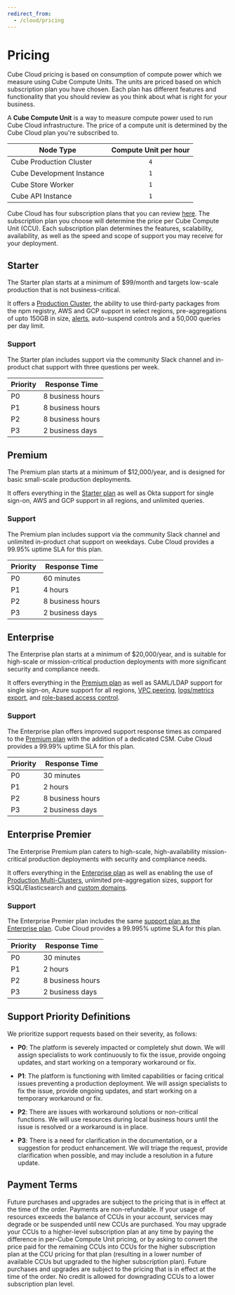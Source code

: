 ```yaml
---
redirect_from:
  - /cloud/pricing
---
```


# Pricing

Cube Cloud pricing is based on consumption of compute power which we measure
using Cube Compute Units. The units are priced based on which subscription plan
you have chosen. Each plan has different features and functionality that you
should review as you think about what is right for your business.

<InfoBox heading="What's a Cube Compute Unit?">

A **Cube Compute Unit** is a way to measure compute power used to run Cube Cloud
infrastructure. The price of a compute unit is determined by the Cube Cloud plan
you're subscribed to.

</InfoBox>

| Node Type                 | Compute Unit per hour |
| ------------------------- | :-------------------: |
| Cube Production Cluster   |          `4`          |
| Cube Development Instance |          `1`          |
| Cube Store Worker         |          `1`          |
| Cube API Instance         |          `1`          |

Cube Cloud has four subscription plans that you can review
[here](https://cube.dev/pricing). The subscription plan you choose will
determine the price per Cube Compute Unit (CCU). Each subscription plan
determines the features, scalability, availability, as well as the speed and
scope of support you may receive for your deployment.

## Starter

The Starter plan starts at a minimum of $99/month and targets low-scale
production that is not business-critical.

It offers a [Production Cluster][ref-cloud-deployment-prod-cluster], the ability
to use third-party packages from the npm registry, AWS and GCP support in select
regions, pre-aggregations of upto 150GB in size, [alerts][ref-cloud-alerts],
auto-suspend controls and a 50,000 queries per day limit.

### Support

The Starter plan includes support via the community Slack channel and in-product
chat support with three questions per week.

| Priority | Response Time    |
| -------- | ---------------- |
| P0       | 8 business hours |
| P1       | 8 business hours |
| P2       | 8 business hours |
| P3       | 2 business days  |

## Premium

The Premium plan starts at a minimum of $12,000/year, and is designed for basic
small-scale production deployments.

It offers everything in the [Starter plan](#starter) as well as Okta support for
single sign-on, AWS and GCP support in all regions, and unlimited queries.

### Support

The Premium plan includes support via the community Slack channel and unlimited
in-product chat support on weekdays. Cube Cloud provides a 99.95% uptime SLA for
this plan.

| Priority | Response Time    |
| -------- | ---------------- |
| P0       | 60 minutes       |
| P1       | 4 hours          |
| P2       | 8 business hours |
| P3       | 2 business days  |

## Enterprise

The Enterprise plan starts at a minimum of $20,000/year, and is suitable for
high-scale or mission-critical production deployments with more significant
security and compliance needs.

It offers everything in the [Premium plan](#premium) as well as SAML/LDAP
support for single sign-on, Azure support for all regions, [VPC
peering][ref-cloud-vpc-peering], [logs/metrics export][ref-cloud-log-export],
and [role-based access control][ref-cloud-acl].

### Support

The Enterprise plan offers improved support response times as compared to the
[Premium plan](#premium-support) with the addition of a dedicated CSM. Cube
Cloud provides a 99.99% uptime SLA for this plan.

| Priority | Response Time    |
| -------- | ---------------- |
| P0       | 30 minutes       |
| P1       | 2 hours          |
| P2       | 8 business hours |
| P3       | 2 business days  |

## Enterprise Premier

The Enterprise Premium plan caters to high-scale, high-availability
mission-critical production deployments with security and compliance needs.

It offers everything in the [Enterprise plan](#enterprise) as well as enabling
the use of [Production Multi-Clusters][ref-cloud-deployment-prod-multicluster],
unlimited pre-aggregation sizes, support for kSQL/Elasticsearch and [custom
domains][ref-cloud-custom-domains].

### Support

The Enterprise Premier plan includes the same
[support plan as the Enterprise plan](#enterprise-support). Cube Cloud provides
a 99.995% uptime SLA for this plan.

| Priority | Response Time    |
| -------- | ---------------- |
| P0       | 30 minutes       |
| P1       | 2 hours          |
| P2       | 8 business hours |
| P3       | 2 business days  |

## Support Priority Definitions

We prioritize support requests based on their severity, as follows:

- **P0**: The platform is severely impacted or completely shut down. We will
  assign specialists to work continuously to fix the issue, provide ongoing
  updates, and start working on a temporary workaround or fix.

- **P1**: The platform is functioning with limited capabilities or facing
  critical issues preventing a production deployment. We will assign specialists
  to fix the issue, provide ongoing updates, and start working on a temporary
  workaround or fix.

- **P2**: There are issues with workaround solutions or non-critical functions.
  We will use resources during local business hours until the issue is resolved
  or a workaround is in place.

- **P3**: There is a need for clarification in the documentation, or a
  suggestion for product enhancement. We will triage the request, provide
  clarification when possible, and may include a resolution in a future update.

## Payment Terms

Future purchases and upgrades are subject to the pricing that is in effect at
the time of the order. Payments are non-refundable. If your usage of resources
exceeds the balance of CCUs in your account, services may degrade or be
suspended until new CCUs are purchased. You may upgrade your CCUs to a
higher-level subscription plan at any time by paying the difference in per-Cube
Compute Unit pricing, or by asking to convert the price paid for the remaining
CCUs into CCUs for the higher subscription plan at the CCU pricing for that plan
(resulting in a lower number of available CCUs but upgraded to the higher
subscription plan). Future purchases and upgrades are subject to the pricing
that is in effect at the time of the order. No credit is allowed for downgrading
CCUs to a lower subscription plan level.

[ref-cloud-deployment-prod-cluster]:
  /product/deployment/cloud/deployment-types#production-cluster
[ref-cloud-alerts]: /product/monitoring/alerts
[ref-cloud-log-export]: /cloud/workspace/logs
[ref-cloud-acl]: /product/workspace/access-control
[ref-cloud-deployment-prod-multicluster]:
  /product/deployment/cloud/deployment-types#production-multi-cluster
[ref-cloud-custom-domains]: /product/deployment/cloud/custom-domains
[ref-cloud-vpc-peering]: /product/configuration/vpc
